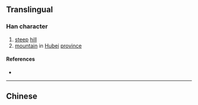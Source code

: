 {{character info/new}}
{{also|峴}}
==Translingual==

===Han character===
{{Han char|rn=46|rad=山|as=04|sn=7|four=|canj=UBHU|ids=⿰山见}}

# [[steep]] [[hill]]
# [[mountain]] in [[Hubei]] [[province]]

====References====
* {{Han ref|kx=0308.331|hdz=10763.100|uh=5C98|ud=23704}}

----

==Chinese==
{{zh-see|峴}}
